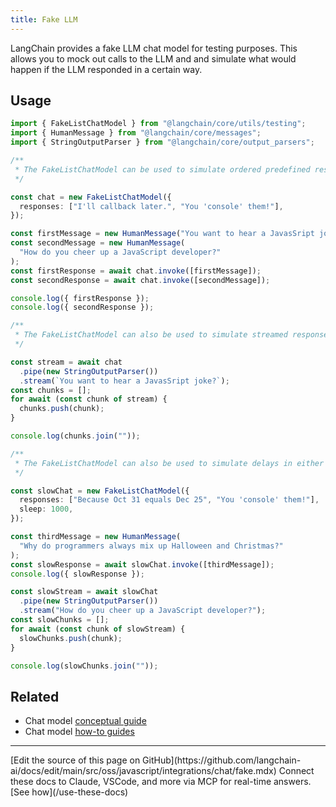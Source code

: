 ```yaml
---
title: Fake LLM
---
```


LangChain provides a fake LLM chat model for testing purposes. This allows you to mock out calls to the LLM and and simulate what would happen if the LLM responded in a certain way.

## Usage

```typescript
import { FakeListChatModel } from "@langchain/core/utils/testing";
import { HumanMessage } from "@langchain/core/messages";
import { StringOutputParser } from "@langchain/core/output_parsers";

/**
 * The FakeListChatModel can be used to simulate ordered predefined responses.
 */

const chat = new FakeListChatModel({
  responses: ["I'll callback later.", "You 'console' them!"],
});

const firstMessage = new HumanMessage("You want to hear a JavasSript joke?");
const secondMessage = new HumanMessage(
  "How do you cheer up a JavaScript developer?"
);
const firstResponse = await chat.invoke([firstMessage]);
const secondResponse = await chat.invoke([secondMessage]);

console.log({ firstResponse });
console.log({ secondResponse });

/**
 * The FakeListChatModel can also be used to simulate streamed responses.
 */

const stream = await chat
  .pipe(new StringOutputParser())
  .stream(`You want to hear a JavasSript joke?`);
const chunks = [];
for await (const chunk of stream) {
  chunks.push(chunk);
}

console.log(chunks.join(""));

/**
 * The FakeListChatModel can also be used to simulate delays in either either synchronous or streamed responses.
 */

const slowChat = new FakeListChatModel({
  responses: ["Because Oct 31 equals Dec 25", "You 'console' them!"],
  sleep: 1000,
});

const thirdMessage = new HumanMessage(
  "Why do programmers always mix up Halloween and Christmas?"
);
const slowResponse = await slowChat.invoke([thirdMessage]);
console.log({ slowResponse });

const slowStream = await slowChat
  .pipe(new StringOutputParser())
  .stream("How do you cheer up a JavaScript developer?");
const slowChunks = [];
for await (const chunk of slowStream) {
  slowChunks.push(chunk);
}

console.log(slowChunks.join(""));
```

## Related

- Chat model [conceptual guide](/oss/javascript/langchain/models)
- Chat model [how-to guides](/oss/javascript/langchain/models)

---

<Callout icon="pen-to-square" iconType="regular">
    [Edit the source of this page on GitHub](https://github.com/langchain-ai/docs/edit/main/src/oss/javascript/integrations/chat/fake.mdx)
</Callout>
<Tip icon="terminal" iconType="regular">
    Connect these docs to Claude, VSCode, and more via MCP for    real-time answers. [See how](/use-these-docs)
</Tip>
